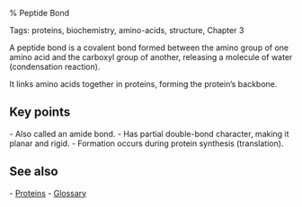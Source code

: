 % Peptide Bond

Tags: proteins, biochemistry, amino-acids, structure, Chapter 3

A peptide bond is a covalent bond formed between the amino group of one amino acid and the carboxyl group of another, releasing a molecule of water (condensation reaction).

It links amino acids together in proteins, forming the protein’s backbone.

== Key points ==
- Also called an amide bond.
- Has partial double-bond character, making it planar and rigid.
- Formation occurs during protein synthesis (translation).

== See also ==
- [[topics/proteins|Proteins]]
- [[../glossary|Glossary]]

